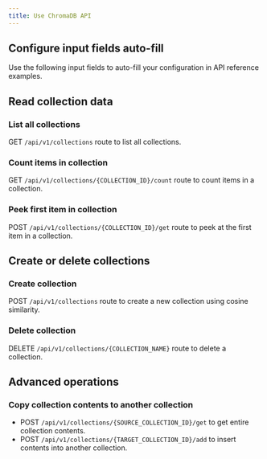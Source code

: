 ```yaml
---
title: Use ChromaDB API
---
```


## Configure input fields auto-fill

Use the following input fields to auto-fill your configuration in API reference examples.


<AuthToken
	label="Set your authentication token"
	client:visible
/>


<InputCollectionName
	label="Set your collection name (used to create & delete collections)"
	client:visible
/>


<InputCollectionId
	label="Set your source collection id (used in read requests)"
	client:visible
/>


<InputTargetCollectionId
	label="Set your target collection id (used in write requests)"
	client:visible
/>


## Read collection data

### List all collections

GET `/api/v1/collections` route to list all collections.


<CollectionsGet client:visible />

### Count items in collection

GET `/api/v1/collections/{COLLECTION_ID}/count` route to count items in a collection.


<CollectionCount client:visible />

### Peek first item in collection

POST `/api/v1/collections/{COLLECTION_ID}/get` route to peek at the first item in a collection.


<CollectionPeek client:visible />


## Create or delete collections

### Create collection

POST `/api/v1/collections` route to create a new collection using cosine similarity.


<CollectionCreate client:visible />

### Delete collection

DELETE `/api/v1/collections/{COLLECTION_NAME}` route to delete a collection.


<CollectionDelete client:visible />


## Advanced operations

### Copy collection contents to another collection

- POST `/api/v1/collections/{SOURCE_COLLECTION_ID}/get` to get entire collection contents.
- POST `/api/v1/collections/{TARGET_COLLECTION_ID}/add` to insert contents into another collection.


<CollectionCopy client:visible />
